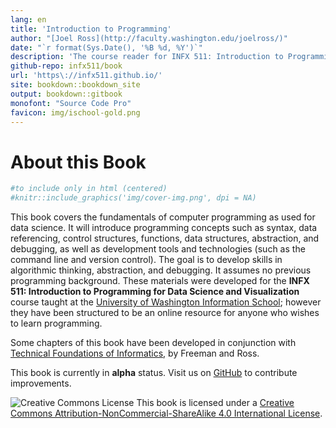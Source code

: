 ```yaml
---
lang: en
title: 'Introduction to Programming'
author: "[Joel Ross](http://faculty.washington.edu/joelross/)"
date: "`r format(Sys.Date(), '%B %d, %Y')`"
description: 'The course reader for INFX 511: Introduction to Programming for Data Science and Visualization.'
github-repo: infx511/book
url: 'https\://infx511.github.io/'
site: bookdown::bookdown_site
output: bookdown::gitbook
monofont: "Source Code Pro"
favicon: img/ischool-gold.png
---
```


# About this Book {-}

```r
#to include only in html (centered)
#knitr::include_graphics('img/cover-img.png', dpi = NA)
```

<!-- ![](img/cover-img.png) -->

This book covers the fundamentals of computer programming as used for data science. 
It will introduce programming concepts such as syntax, data referencing, control structures, functions, data structures, abstraction, and debugging, as well as development tools and technologies (such as the command line and version control). The goal is to develop skills in algorithmic thinking, abstraction, and debugging. It assumes no previous programming background. These materials were developed for the **INFX 511: Introduction to Programming for Data Science and Visualization** course taught at the [University of Washington Information School](https://ischool.uw.edu/); however they have been structured to be an online resource for anyone who wishes to learn programming.

Some chapters of this book have been developed in conjunction with [Technical Foundations of Informatics](https://info201.github.io/), by Freeman and Ross.

<!-- TODO: Include previous course offerings? -->

<!-- TODO: Include author contact info? -->
<p class="alert alert-warning">This book is currently in **alpha** status. Visit us on [GitHub](https://github.com/infx511/book) to contribute improvements.</p>

![Creative Commons License](img/index/by-nc-sa.png)
This book is licensed under a [Creative Commons Attribution-NonCommercial-ShareAlike 4.0 International License](http://creativecommons.org/licenses/by-nc-sa/4.0/).

